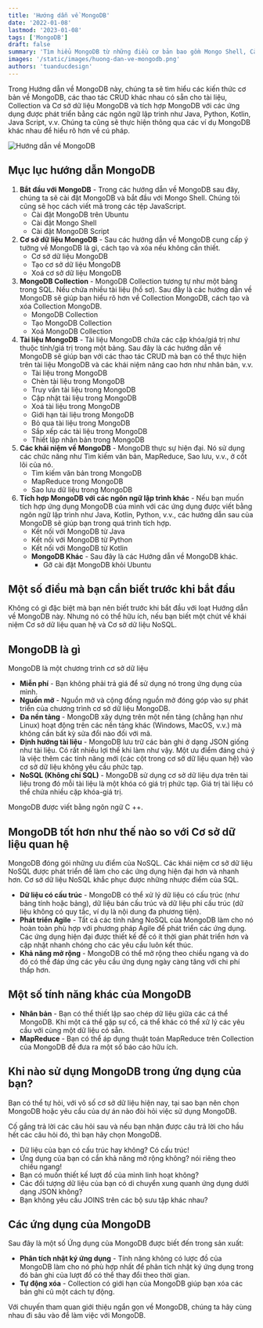 ```yaml
---
title: 'Hướng dẫn về MongoDB'
date: '2022-01-08'
lastmod: '2023-01-08'
tags: ['MongoDB']
draft: false
summary: 'Tìm hiểu MongoDB từ những điều cơ bản bao gồm Mongo Shell, Cài đặt MongoDB, MongoDB Script, Tài liệu và Hoạt động CRUD của chúng, Bộ sưu tập, Cơ sở dữ liệu, Bộ bản sao, Tìm kiếm văn bản, MapReduce, Sao lưu và Khôi phục, MongoDB giao tiếp với Java, Kotlin, NodeJS; Câu hỏi phỏng vấn MongoDB, v.v.'
images: '/static/images/huong-dan-ve-mongodb.png'
authors: 'tuanducdesign'
---
```


Trong Hướng dẫn về MongoDB này, chúng ta sẽ tìm hiểu các kiến thức cơ bản về MongoDB, các thao tác CRUD khác nhau có sẵn cho tài liệu, Collection và Cơ sở dữ liệu MongoDB và tích hợp MongoDB với các ứng dụng được phát triển bằng các ngôn ngữ lập trình như Java, Python, Kotlin, Java Script, v.v. Chúng ta cũng sẽ thực hiện thông qua các ví dụ MongoDB khác nhau để hiểu rõ hơn về cú pháp.

![Hướng dẫn về MongoDB](/static/images/huong-dan-ve-mongodb.png)

## Mục lục hướng dẫn MongoDB

1. **Bắt đầu với MongoDB** - Trong các hướng dẫn về MongoDB sau đây, chúng ta sẽ cài đặt MongoDB và bắt đầu với Mongo Shell. Chúng tôi cũng sẽ học cách viết mã trong các tệp JavaScript.
   - Cài đặt MongoDB trên Ubuntu
   - Cài đặt Mongo Shell
   - Cài đặt MongoDB Script
2. **Cơ sở dữ liệu MongoDB** - Sau các hướng dẫn về MongoDB cung cấp ý tưởng về MongoDB là gì, cách tạo và xóa nếu không cần thiết.
   - Cơ sở dữ liệu MongoDB
   - Tạo cơ sở dữ liệu MongoDB
   - Xoá cơ sở dữ liệu MongoDB
3. **MongoDB Collection** - MongoDB Collection tương tự như một bảng trong SQL. Nếu chứa nhiều tài liệu (hồ sơ). Sau đây là các hướng dẫn về MongoDB sẽ giúp bạn hiểu rõ hơn về Collection MongoDB, cách tạo và xóa Collection MongoDB.
   - MongoDB Collection
   - Tạo MongoDB Collection
   - Xoá MongoDB Collection
4. **Tài liệu MongoDB** - Tài liệu MongoDB chứa các cặp khóa/giá trị như thuộc tính/giá trị trong một bảng. Sau đây là các hướng dẫn về MongoDB sẽ giúp bạn với các thao tác CRUD mà bạn có thể thực hiện trên tài liệu MongoDB và các khái niệm nâng cao hơn như nhân bản, v.v.
   - Tài liệu trong MongoDB
   - Chèn tài liệu trong MongoDB
   - Truy vấn tài liệu trong MongoDB
   - Cập nhật tài liệu trong MongoDB
   - Xoá tài liệu trong MongoDB
   - Giới hạn tài liệu trong MongoDB
   - Bỏ qua tài liệu trong MongoDB
   - Sắp xếp các tài liệu trong MongoDB
   - Thiết lập nhân bản trong MongoDB
5. **Các khái niệm về MongoDB** - MongoDB thực sự hiện đại. Nó sử dụng các chức năng như Tìm kiếm văn bản, MapReduce, Sao lưu, v.v., ở cốt lõi của nó.
   - Tìm kiếm văn bản trong MongoDB
   - MapReduce trong MongoDB
   - Sao lưu dữ liệu trong MongoDB
6. **Tích hợp MongoDB với các ngôn ngữ lập trình khác** - Nếu bạn muốn tích hợp ứng dụng MongoDB của mình với các ứng dụng được viết bằng ngôn ngữ lập trình như Java, Kotlin, Python, v.v., các hướng dẫn sau của MongoDB sẽ giúp bạn trong quá trình tích hợp.
   - Kết nối với MongoDB từ Java
   - Kết nối với MongoDB từ Python
   - Kết nối với MongoDB từ Kotlin
   - **MongoDB Khác** - Sau đây là các Hướng dẫn về MongoDB khác.
     - Gỡ cài đặt MongoDB khỏi Ubuntu

## Một số điều mà bạn cần biết trước khi bắt đầu

Không có gì đặc biệt mà bạn nên biết trước khi bắt đầu với loạt Hướng dẫn về MongoDB này. Nhưng nó có thể hữu ích, nếu bạn biết một chút về khái niệm Cơ sở dữ liệu quan hệ và Cơ sở dữ liệu NoSQL.

## MongoDB là gì

MongoDB là một chương trình cơ sở dữ liệu

- **Miễn phí** - Bạn không phải trả giá để sử dụng nó trong ứng dụng của mình.
- **Nguồn mở** - Nguồn mở và cộng đồng nguồn mở đóng góp vào sự phát triển của chương trình cơ sở dữ liệu MongoDB.
- **Đa nền tảng** - MongoDB xây dựng trên một nền tảng (chẳng hạn như Linux) hoạt động trên các nền tảng khác (Windows, MacOS, v.v.) mà không cần bất kỳ sửa đổi nào đối với mã.
- **Định hướng tài liệu** - MongoDB lưu trữ các bản ghi ở dạng JSON giống như tài liệu. Có rất nhiều lợi thế khi làm như vậy. Một ưu điểm đáng chú ý là việc thêm các tính năng mới (các cột trong cơ sở dữ liệu quan hệ) vào cơ sở dữ liệu không yêu cầu phức tạp.
- **NoSQL (Không chỉ SQL)** - MongoDB sử dụng cơ sở dữ liệu dựa trên tài liệu trong đó mỗi tài liệu là một khóa có giá trị phức tạp. Giá trị tài liệu có thể chứa nhiều cặp khóa-giá trị.

MongoDB được viết bằng ngôn ngữ C ++.

## MongoDB tốt hơn như thế nào so với Cơ sở dữ liệu quan hệ

MongoDB đóng gói những ưu điểm của NoSQL. Các khái niệm cơ sở dữ liệu NoSQL được phát triển để làm cho các ứng dụng hiện đại hơn và nhanh hơn. Cơ sở dữ liệu NoSQL khắc phục được những nhược điểm của SQL.

- **Dữ liệu có cấu trúc** - MongoDB có thể xử lý dữ liệu có cấu trúc (như bảng tính hoặc bảng), dữ liệu bán cấu trúc và dữ liệu phi cấu trúc (dữ liệu không có quy tắc, ví dụ là nội dung đa phương tiện).
- **Phát triển Agile** - Tất cả các tính năng NoSQL của MongoDB làm cho nó hoàn toàn phù hợp với phương pháp Agile để phát triển các ứng dụng. Các ứng dụng hiện đại được thiết kế để có ít thời gian phát triển hơn và cập nhật nhanh chóng cho các yêu cầu luôn kết thúc.
- **Khả năng mở rộng** - MongoDB có thể mở rộng theo chiều ngang và do đó có thể đáp ứng các yêu cầu ứng dụng ngày càng tăng với chi phí thấp hơn.

## Một số tính năng khác của MongoDB

- **Nhân bản** - Bạn có thể thiết lập sao chép dữ liệu giữa các cá thể MongoDB. Khi một cá thể gặp sự cố, cá thể khác có thể xử lý các yêu cầu với cùng một dữ liệu có sẵn.
- **MapReduce** - Bạn có thể áp dụng thuật toán MapReduce trên Collection của MongoDB để đưa ra một số báo cáo hữu ích.

## Khi nào sử dụng MongoDB trong ứng dụng của bạn?

Bạn có thể tự hỏi, với vô số cơ sở dữ liệu hiện nay, tại sao bạn nên chọn MongoDB hoặc yêu cầu của dự án nào đòi hỏi việc sử dụng MongoDB.

Cố gắng trả lời các câu hỏi sau và nếu bạn nhận được câu trả lời cho hầu hết các câu hỏi đó, thì bạn hãy chọn MongoDB.

- Dữ liệu của bạn có cấu trúc hay không? Có cấu trúc!
- Ứng dụng của bạn có cần khả năng mở rộng không? nói riêng theo chiều ngang!
- Bạn có muốn thiết kế lượt đồ của mình linh hoạt không?
- Các đối tượng dữ liệu của bạn có di chuyển xung quanh ứng dụng dưới dạng JSON không?
- Bạn không yêu cầu JOINS trên các bộ sưu tập khác nhau?

## Các ứng dụng của MongoDB

Sau đây là một số Ứng dụng của MongoDB được biết đến trong sản xuất:

- **Phân tích nhật ký ứng dụng** - Tính năng không có lược đồ của MongoDB làm cho nó phù hợp nhất để phân tích nhật ký ứng dụng trong đó bản ghi của lượt đồ có thể thay đổi theo thời gian.
- **Tự động xóa** - Collection có giới hạn của MongoDB giúp bạn xóa các bản ghi cũ một cách tự động.

Với chuyến tham quan giới thiệu ngắn gọn về MongoDB, chúng ta hãy cùng nhau đi sâu vào để làm việc với MongoDB.
